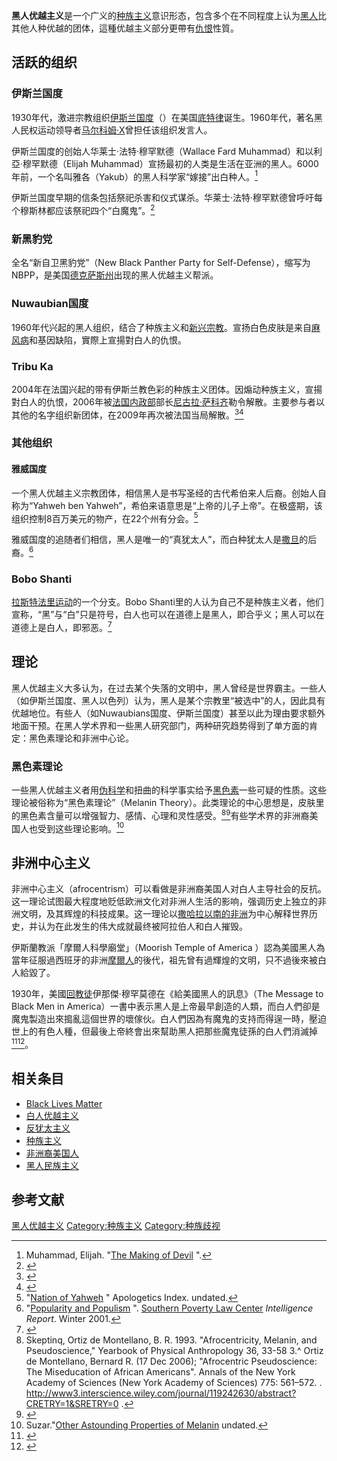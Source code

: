 '''黑人优越主义'''是一个广义的[[种族主义|种族主义]]意识形态，包含多个在不同程度上认为[[黑人|黑人]]比其他人种优越的团体，這種优越主义部分更帶有[[仇恨|仇恨]]性質。

==活跃的组织==
=== 伊斯兰国度 ===
1930年代，激进宗教组织[[伊斯兰国度|伊斯兰国度]]（{{lang-en|Nation of Islam}}）在美国[[底特律|底特律]]诞生。1960年代，著名黑人民权运动领导者[[马尔科姆·X|马尔科姆·X]]曾担任该组织发言人。

伊斯兰国度的创始人华莱士·法特·穆罕默德（Wallace Fard Muhammad）和以利亞·穆罕默德（Elijah Muhammad）宣扬最初的人类是生活在亚洲的黑人。6000年前，一个名叫雅各（Yakub）的黑人科学家“嫁接”出白种人。<ref>Muhammad, Elijah. "[http://www.muhammadspeaks.com/Makingofdevil.html The Making of Devil] {{Wayback|url=http://www.muhammadspeaks.com/Makingofdevil.html |date=20120223190459 }}".</ref>

伊斯兰国度早期的信条包括祭祀杀害和仪式谋杀。华莱士·法特·穆罕默德曾呼吁每个穆斯林都应该祭祀四个“白魔鬼”。<ref>{{cite book| first=Steven| last= Tsoukalas|authorlink=Steven Tsoukalas|year=2001|title=The Nation of Islam - Understanding the "Black Muslims"|pages=23–24|publisher=P&R Publishing}}</ref>

=== 新黑豹党 ===
全名“新自卫黑豹党”（New Black Panther Party for Self-Defense），缩写为NBPP，是美国[[德克萨斯州|德克萨斯州]]出现的黑人优越主义帮派。

=== Nuwaubian国度 ===
1960年代兴起的黑人组织，结合了种族主义和[[新兴宗教|新兴宗教]]。宣扬白色皮肤是来自[[麻风病|麻风病]]和基因缺陷，實際上宣揚對白人的仇恨。

=== Tribu Ka ===
2004年在法国兴起的带有伊斯兰教色彩的种族主义团体。因煽动种族主义，宣揚對白人的仇恨，2006年被[[法国内政部|法国内政部]]部长[[尼古拉·萨科齐|尼古拉·萨科齐]]勒令解散。主要参与者以其他的名字组织新团体，在2009年再次被法国当局解散。<ref>{{Cite web |url=http://www.interieur.gouv.fr/misill/sections/a_la_une/toute_l_actualite/securite-interieure/dissolution-jeunesse-kemi-seba/view |title=Dissolution du groupuscule "Jeunesse Kemi Seba" |accessdate=2012-07-12 |archive-date=2009-07-22 |archive-url=https://web.archive.org/web/20090722055249/http://www.interieur.gouv.fr/misill/sections/a_la_une/toute_l_actualite/securite-interieure/dissolution-jeunesse-kemi-seba/view |dead-url=no }}</ref><ref>{{Cite web |url=http://www.antisemitism.org.il/eng/struggle/41606/France-Dissolutionof%22%22Jeunesse%27K%C3%A9miS%C3%A9ba%22%28%22%27K%C3%A9miS%C3%A9baYouth%22%29 |title=France - Dissolution of ""Jeunesse 'Kémi Séba" ("'Kémi Séba Youth") |accessdate=2012-07-12 |archive-date=2012-07-19 |archive-url=https://archive.is/20120719182723/http://www.antisemitism.org.il/eng/struggle/41606/France-Dissolutionof%22%22Jeunesse'K%C3%A9miS%C3%A9ba%22(%22'K%C3%A9miS%C3%A9baYouth%22) |dead-url=no }}</ref>

===其他组织===
====雅威国度====
一个黑人优越主义宗教团体，相信黑人是书写圣经的古代希伯来人后裔。创始人自称为“Yahweh ben Yahweh”，希伯来语意思是“上帝的儿子上帝”。在极盛期，该组织控制8百万美元的物产，在22个州有分会。<ref>"[http://www.apologeticsindex.org/n04.html Nation of Yahweh ] {{Wayback|url=http://www.apologeticsindex.org/n04.html |date=20121025061817 }}" Apologetics Index. undated.</ref> 

雅威国度的追随者们相信，黑人是唯一的“真犹太人”，而白种犹太人是[[撒旦|撒旦]]的后裔。<ref>"[http://www.splcenter.org/intel/intelreport/article.jsp?aid=172 Popularity and Populism ] {{Wayback|url=http://www.splcenter.org/intel/intelreport/article.jsp?aid=172 |date=20040227163111 }}". [[Southern_Poverty_Law_Center|Southern Poverty Law Center]] ''Intelligence Report''. Winter 2001.</ref>

===Bobo Shanti===
[[拉斯特法里运动|拉斯特法里运动]]的一个分支。Bobo Shanti里的人认为自己不是种族主义者，他们宣称，“黑”与“白”只是符号，白人也可以在道德上是黑人，即合乎义；黑人可以在道德上是白人，即邪恶。<ref>{{Cite web |url=http://www.nalis.gov.tt/Communities/communities_BoboShantis.html |title=HELLO, HELLO AFRICA BOBO SHANTIS LIVE TO FULFIL MARCUS GARVEY'S DREAM |accessdate=2012-07-12 |archive-date=2011-06-16 |archive-url=https://web.archive.org/web/20110616104450/http://www.nalis.gov.tt/Communities/communities_BoboShantis.html |dead-url=no }}</ref>

== 理论 ==
黑人优越主义大多认为，在过去某个失落的文明中，黑人曾经是世界霸主。一些人（如伊斯兰国度、黑人以色列）认为，黑人是某个宗教里“被选中”的人，因此具有优越地位。有些人（如Nuwaubians国度、伊斯兰国度）甚至以此为理由要求额外地面干预。在黑人学术界和一些黑人研究部门，两种研究趋势得到了单方面的肯定：黑色素理论和非洲中心论。

=== 黑色素理论 ===
一些黑人优越主义者用[[伪科学|伪科学]]和扭曲的科学事实给予[[黑色素|黑色素]]一些可疑的性质。这些理论被俗称为“黑色素理论”（Melanin Theory）。此类理论的中心思想是，皮肤里的黑色素含量可以增强智力、感情、心理和灵性感受。<ref>Skeptinq, Ortiz de Montellano, B. R. 1993. "Afrocentricity, Melanin, and Pseudoscience," Yearbook of Physical Anthropology 36, 33-58
3.^ Ortiz de Montellano, Bernard R. (17 Dec 2006); "Afrocentric Pseudoscience: The Miseducation of African Americans". Annals of the New York Academy of Sciences (New York Academy of Sciences) 775: 561–572. {{doi|10.1111/j.1749-6632.1996.tb23174.x}}. http://www3.interscience.wiley.com/journal/119242630/abstract?CRETRY=1&SRETRY=0 {{Webarchive|url=https://archive.today/20130105081243/http://www3.interscience.wiley.com/journal/119242630/abstract?CRETRY=1&SRETRY=0 |date=2013-01-05 }}.</ref><ref>{{Cite web |url=http://www.ferris.edu/HTMLS/staff/webpages/site.cfm?LinkID=328&eventID=34 |title=Mehler, Barry. "African American Racism in the Academic Community." First published in ''The Review of Education'' 15 # 3/4 (Fall 1993); revised and republished as "Addressing the Problem of African-American Racism in Academia," in ''Martyrdom and Resistance'' (Nov.-Dec. 1993); slightly revised for posting (undated) |accessdate=2012-07-12 |archive-date=2012-10-09 |archive-url=https://web.archive.org/web/20121009224614/http://www.ferris.edu/HTMLS/staff/webpages/site.cfm?LinkID=328&eventID=34 |dead-url=yes }}</ref>有些学术界的非洲裔美国人也受到这些理论影响。<ref name=suzar>Suzar."[http://suzar.com/BOTW/BOTW-ch5b-pages55-56.html Other Astounding Properties of Melanin] {{Wayback|url=http://suzar.com/BOTW/BOTW-ch5b-pages55-56.html |date=20120228231628 }} undated.</ref>

== 非洲中心主义 ==
{{main|:en:afrocentrism}}
非洲中心主义（afrocentrism）可以看做是非洲裔美国人对白人主导社会的反抗。这一理论试图最大程度地贬低欧洲文化对非洲人生活的影响，强调历史上独立的非洲文明，及其辉煌的科技成果。这一理论以[[撒哈拉以南非洲|撒哈拉以南的非洲]]为中心解释世界历史，并认为在此发生的伟大成就最终被阿拉伯人和白人摧毁。

伊斯蘭教派「摩爾人科學廟堂」（Moorish Temple of America ）認為美國黑人為當年征服過西班牙的非洲[[摩爾人|摩爾人]]的後代，祖先曾有過輝煌的文明，只不過後來被白人給毀了。

1930年，美國[[回教徒|回教徒]]伊那傑·穆罕莫德在《給美國黑人的訊息》（The Message to Black Men in America）一書中表示黑人是上帝最早創造的人類，而白人們卻是魔鬼製造出來搗亂這個世界的壞傢伙。白人們因為有魔鬼的支持而得逞一時，壓迫世上的有色人種，但最後上帝終會出來幫助黑人把那些魔鬼徒孫的白人們消滅掉<ref name="Muhammad2009">{{cite book|author=Elijah Muhammad|title=Message to the Blackman in America|url=https://books.google.com/books?id=mdtMpTzYZP4C|year=2009|publisher=Secretarius MEMPS Publications|isbn=978-1-884855-70-2}}</ref><ref>{{Cite web |url=https://www.haixia-info.com/articles/510.html |title=訪黑人伊斯蘭國教長韋恩·艾克斯：總有一天美利堅帝國也會崩解的 |accessdate=2018-01-26 |archive-date=2018-01-26 |archive-url=https://web.archive.org/web/20180126185721/https://www.haixia-info.com/articles/510.html |dead-url=no }}</ref>。

== 相关条目 ==
{{portal|歧视}}
*[[Black_Lives_Matter|Black Lives Matter]]
*[[白人优越主义|白人优越主义]]
*[[反犹太主义|反犹太主义]]
*[[种族主义|种族主义]]
*[[非洲裔美国人|非洲裔美国人]]
*[[黑人民族主义|黑人民族主义]]

== 参考文献 ==
{{Reflist|2}}

{{DEFAULTSORT:Black Supremacy}}
[[Category:黑人优越主义|]]
[[Category:种族主义|Category:种族主义]]
[[Category:种族歧视|Category:种族歧视]]